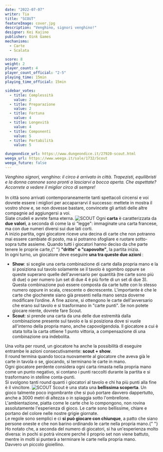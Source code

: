 ```yaml
---
date: "2022-07-07"
writer: Tia
title: "SCOUT"
featureImage: cover.jpg
description: "Venghino, signori venghino!"
designer: Kei Kajino
publisher: Oink Games
mechanisms:
  - Carte
  - Scalata

score: 8
weight: 2
player_count: 4
player_count_official: "2-5"
playing_time: 15min
playing_time_official: 15min

sidebar_votes:
  - title: Complessità
    value: 2
  - title: Preparazione
    value: 2
  - title: Fortuna
    value: 4
  - title: Longevità
    value: 4
  - title: Componenti
    value: 5
  - title: Portabilità
    value: 5

dungeondice_url: https://www.dungeondice.it/27920-scout.html
weega_url: https://www.weega.it/sale/1732/Scout
weega_future: false
---
```


<Setting>
  <em>
    Venghino signori, venghino: il circo è arrivato in città. Trapezisti,
    equilibristi e la donna cannone sono pronti a lasciarvi a bocca aperta. Che
    aspettate? Accorrete a vedere il miglior circo di sempre!
  </em>
  <br />
  <br />
  In città sono arrivati contemporaneamente tanti spettacoli circensi e voi dovrete
  essere i migliori per accaparrarvi il successo: mettete in mostra il vostro show
  e, se non dovesse bastare, convincete gli artisti delle altre compagnie ad aggiungersi
  a voi. <br />
  Siate crudeli e avrete fama eterna.
</Setting>

<img src="./game1.jpg" alt="SCOUT" />

<Rules>
  Ogni <strong>carta</strong> è caratterizzata da <strong>due valori</strong>, a
  seconda di come la si "legge": immaginate una carta francese, ma con due
  numeri diversi sui due lati corti. <br />A inizio partita, ogni giocatore
  riceve una decina di carte che non potranno mai essere cambiate di posto, ma
  si potranno sfogliare e ruotare sotto-sopra tutte assieme. Quando tutti i
  giocatori hanno deciso da che parte tenere le proprie carte,{" "}
  <strong>"dritte" o "capovolte"</strong>, la partita inizia. <br />
  In ogni turno, un giocatore deve eseguire <strong>
    una tra queste due azioni
  </strong>:<br />
  <ul>
    <li>
      <strong>Show</strong>: si sceglie una certa combinazione di carte dalla
      propria mano e la si posiziona sul tavolo solamente se il tavolo è sgombro
      oppure se queste superano quelle dell'avversario per quantità (tre carte
      sono più di due) o per numero (un set di due 4 è più forte di un set di
      due 3). Questa combinazione può essere composta da carte tutte con lo
      stesso numero oppure in scala, crescente o decrescente. L'importante è che
      le carte che giocherete siano già presenti nella mano senza doverne
      modificare l’ordine. A fine azione, si ottengono le carte dell'avversario
      che erano sul tavolo e si trasformano in "carte punti". Se non potete
      giocare niente, dovrete fare Scout.
    </li>
    <li>
      <strong>Scout</strong>: si prende una carta da una delle due estremità
      dalla combinazione presente sul tavolo e la si posiziona dove si vuole
      all'interno della propria mano, anche capovolgendola. Il giocatore a cui è
      stata tolta la carta ottiene 1 punto vittoria, a compensazione di una
      combinazione ora indebolita. <br />
    </li>
  </ul>
  Una volta per round, un giocatore ha anche la possibilità di eseguire entrambe
  le azioni consecutivamente: <strong>scout + show</strong>.<br />
  Il round termina quando tocca nuovamente al giocatore che aveva già le carte
  in tavola o se, giocando, si terminano le carte in mano.
  <br />
  Ogni giocatore perdente considera ogni carta rimasta nella propria mano come
  un punto negativo, si contano i punti raccolti durante la partita e si
  trasformano in stelline conta-punti.
  <br />
  Si svolgono tanti round quanti i giocatori al tavolo e chi ha più punti alla
  fine è il vincitore.
</Rules>

<img src="./game2.jpg" alt="SCOUT" />

<Feedback>
  Scout è una stata una <strong>bellissima scoperta</strong>. Un gioco talmente
  poco ingombrante che si può portare davvero dappertutto, anche a 3000 metri di
  altezza o in spiaggia sotto l'ombrellone. L'ambientazione, piatta come le
  carte che lo compongono, non rovina assolutamente l'esperienza di gioco. Le
  carte sono bellissime, chiare e portano del colore nelle nostre grigie
  giornate. <br />
  Le regole sono semplici e ci <strong>si può giocare con chiunque</strong>, a patto
  che siano persone oneste e che non barino ordinando le carte nella propria mano.{" "}
  <br />
  Ho notato che, a seconda del numero di giocatori, si ha un'esperienza molto
  diversa: in pochi si potrà vincere perché il proprio set non viene battuto,
  mentre in molti si punterà a terminare le carte nella propria mano.
  <br />
  Davvero un piccolo gioiellino.
</Feedback>

<Instagram id="CftQTl8jEX4" />
